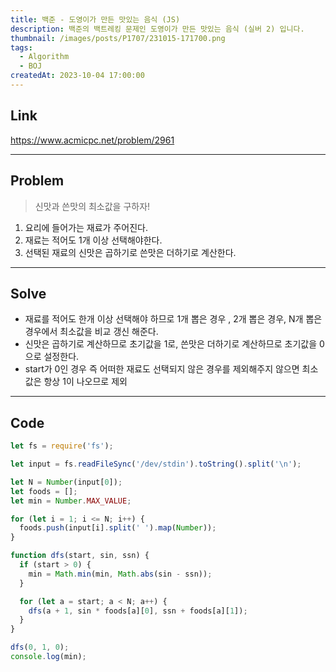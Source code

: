 ```yaml
---
title: 백준 - 도영이가 만든 맛있는 음식 (JS)
description: 백준의 백트레킹 문제인 도영이가 만든 맛있는 음식 (실버 2) 입니다.
thumbnail: /images/posts/P1707/231015-171700.png
tags:
  - Algorithm
  - BOJ
createdAt: 2023-10-04 17:00:00
---
```


## Link

https://www.acmicpc.net/problem/2961

<hr />

## Problem

> 신맛과 쓴맛의 최소값을 구하자!

1. 요리에 들어가는 재료가 주어진다.
2. 재료는 적어도 1개 이상 선택해야한다.
3. 선택된 재료의 신맛은 곱하기로 쓴맛은 더하기로 계산한다.

<hr />

## Solve

- 재료를 적어도 한개 이상 선택해야 하므로 1개 뽑은 경우 , 2개 뽑은 경우, N개 뽑은 경우에서 최소값을 비교 갱신 해준다.
- 신맛은 곱하기로 계산하므로 초기값을 1로, 쓴맛은 더하기로 계산하므로 초기값을 0으로 설정한다.
- start가 0인 경우 즉 어떠한 재료도 선택되지 않은 경우를 제외해주지 않으면 최소값은 항상 1이 나오므로 제외

<hr />

## Code

```javascript
let fs = require('fs');

let input = fs.readFileSync('/dev/stdin').toString().split('\n');

let N = Number(input[0]);
let foods = [];
let min = Number.MAX_VALUE;

for (let i = 1; i <= N; i++) {
  foods.push(input[i].split(' ').map(Number));
}

function dfs(start, sin, ssn) {
  if (start > 0) {
    min = Math.min(min, Math.abs(sin - ssn));
  }

  for (let a = start; a < N; a++) {
    dfs(a + 1, sin * foods[a][0], ssn + foods[a][1]);
  }
}

dfs(0, 1, 0);
console.log(min);
```
